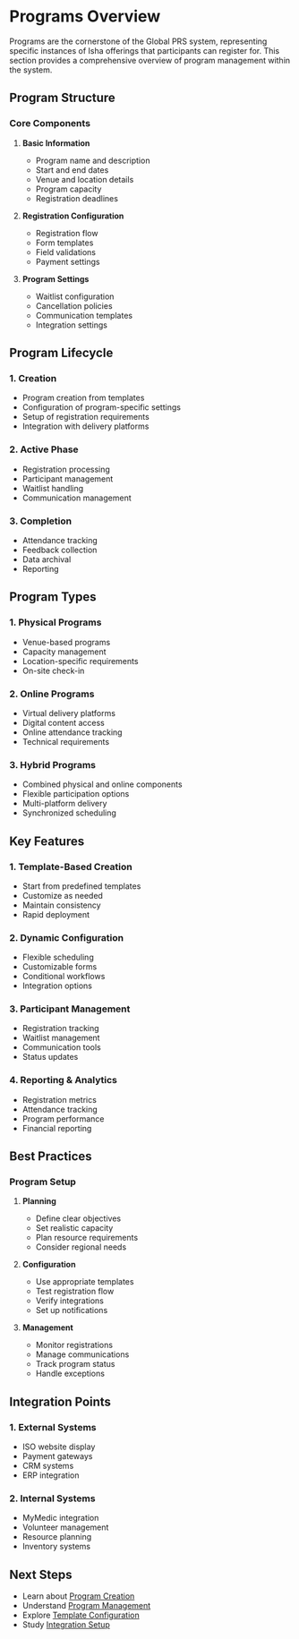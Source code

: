 # Programs Overview

Programs are the cornerstone of the Global PRS system, representing specific instances of Isha offerings that participants can register for. This section provides a comprehensive overview of program management within the system.

## Program Structure

### Core Components
1. **Basic Information**
   - Program name and description
   - Start and end dates
   - Venue and location details
   - Program capacity
   - Registration deadlines

2. **Registration Configuration**
   - Registration flow
   - Form templates
   - Field validations
   - Payment settings

3. **Program Settings**
   - Waitlist configuration
   - Cancellation policies
   - Communication templates
   - Integration settings

## Program Lifecycle

### 1. Creation
- Program creation from templates
- Configuration of program-specific settings
- Setup of registration requirements
- Integration with delivery platforms

### 2. Active Phase
- Registration processing
- Participant management
- Waitlist handling
- Communication management

### 3. Completion
- Attendance tracking
- Feedback collection
- Data archival
- Reporting

## Program Types

### 1. Physical Programs
- Venue-based programs
- Capacity management
- Location-specific requirements
- On-site check-in

### 2. Online Programs
- Virtual delivery platforms
- Digital content access
- Online attendance tracking
- Technical requirements

### 3. Hybrid Programs
- Combined physical and online components
- Flexible participation options
- Multi-platform delivery
- Synchronized scheduling

## Key Features

### 1. Template-Based Creation
- Start from predefined templates
- Customize as needed
- Maintain consistency
- Rapid deployment

### 2. Dynamic Configuration
- Flexible scheduling
- Customizable forms
- Conditional workflows
- Integration options

### 3. Participant Management
- Registration tracking
- Waitlist management
- Communication tools
- Status updates

### 4. Reporting & Analytics
- Registration metrics
- Attendance tracking
- Program performance
- Financial reporting

## Best Practices

### Program Setup
1. **Planning**
   - Define clear objectives
   - Set realistic capacity
   - Plan resource requirements
   - Consider regional needs

2. **Configuration**
   - Use appropriate templates
   - Test registration flow
   - Verify integrations
   - Set up notifications

3. **Management**
   - Monitor registrations
   - Manage communications
   - Track program status
   - Handle exceptions

## Integration Points

### 1. External Systems
- ISO website display
- Payment gateways
- CRM systems
- ERP integration

### 2. Internal Systems
- MyMedic integration
- Volunteer management
- Resource planning
- Inventory systems

## Next Steps

- Learn about [Program Creation](/modules/programs/creation)
- Understand [Program Management](/modules/programs/management)
- Explore [Template Configuration](/modules/templates/overview)
- Study [Integration Setup](/integrations/overview)

